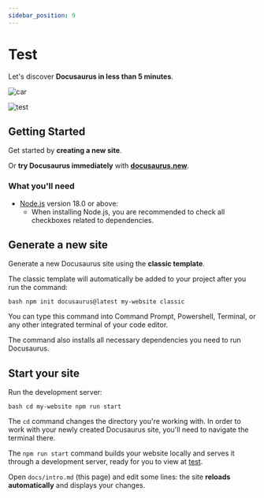 ```yaml
---
sidebar_position: 9
---
```



# Test

Let's discover **Docusaurus in less than 5 minutes**.

![car](./car.gif)

![test](../blog/2021-08-26-welcome/docusaurus-plushie-banner.jpeg)

<ReactPlayer
  playing
  controls
  url="/elephant.mp4"
/>

## Getting Started

Get started by **creating a new site**.

Or **try Docusaurus immediately** with
**[docusaurus.new](https://docusaurus.new)**.

### What you'll need

- [Node.js](https://nodejs.org/en/download/) version 18.0 or above:
  - When installing Node.js, you are recommended to check all checkboxes
    related to dependencies.

## Generate a new site

Generate a new Docusaurus site using the **classic template**.

The classic template will automatically be added to your project after you run
the command:

`bash npm init docusaurus@latest my-website classic`

You can type this command into Command Prompt, Powershell, Terminal, or any
other integrated terminal of your code editor.

The command also installs all necessary dependencies you need to run
Docusaurus.

## Start your site

Run the development server:

`bash cd my-website npm run start`

The `cd` command changes the directory you're working with. In order to work
with your newly created Docusaurus site, you'll need to navigate the terminal
there.

The `npm run start` command builds your website locally and serves it through a
development server, ready for you to view at [test](http://localhost:3000/).

Open `docs/intro.md` (this page) and edit some lines: the site **reloads
automatically** and displays your changes.
